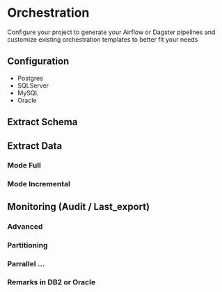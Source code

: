 # Orchestration

Configure your project to generate your Airflow or Dagster pipelines and customize existing orchestration templates to better fit your needs

## Configuration
- Postgres
- SQLServer
- MySQL
- Oracle

## Extract Schema
## Extract Data
### Mode Full
### Mode Incremental
## Monitoring (Audit / Last_export)
### Advanced
### Partitioning
### Parrallel ...
### Remarks in DB2 or Oracle
